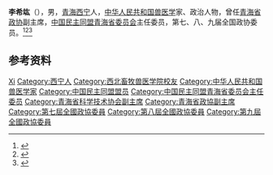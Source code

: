 '''李希竑'''（{{bd|1931年|3月|2009年|}}），男，[[青海|青海]][[西宁|西宁]]人，[[中华人民共和国|中华人民共和国]][[兽医学|兽医学]]家、政治人物，曾任[[青海省政协|青海省政协]]副主席，[[中国民主同盟青海省委员会|中国民主同盟青海省委员会]]主任委员，第七、八、九届全国政协委员。<ref>{{Cite book|title=历届全国政协委员人名辞典|author=|publisher=中国国际广播出版社|year=1996|isbn=9787507813746|location=北京|pages=286}}</ref><ref>{{Cite book|title=中华人民共和国职官志|author=何虎生, 李耀东, 向常福主编|publisher=中国社会出版社|year=2003|isbn=9787800883934|location=北京|pages=}}</ref><ref>{{Cite book|title=中国社会团体大全 • 会长主席、理事长秘书长传略卷 第一册|author=黄汉江主编|publisher=中国国际广播出版社|year=1995|isbn=|location=|pages=}}</ref>

== 参考资料 ==
{{reflist}}

{{中国人物小作品}}

{{Authority control}}
{{DEFAULTSORT:Li李}}
[[Category:李姓|Xi]]
[[Category:西宁人|Category:西宁人]]
[[Category:西北畜牧兽医学院校友|Category:西北畜牧兽医学院校友]]
[[Category:中华人民共和国兽医学家|Category:中华人民共和国兽医学家]]
[[Category:中国民主同盟盟员|Category:中国民主同盟盟员]]
[[Category:中国民主同盟青海省委员会主任委员|Category:中国民主同盟青海省委员会主任委员]]
[[Category:青海省科学技术协会副主席|Category:青海省科学技术协会副主席]]
[[Category:青海省政協副主席|Category:青海省政協副主席]]
[[Category:第七屆全國政協委員|Category:第七屆全國政協委員]]
[[Category:第八屆全國政協委員|Category:第八屆全國政協委員]]
[[Category:第九屆全國政協委員|Category:第九屆全國政協委員]]